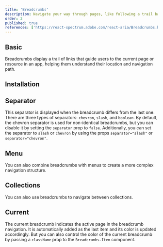 ```yaml
---
title: 'Breadcrumbs'
description: Navigate your way through pages, like following a trail back home, essential for easy site navigation.
order: 2
published: true
references: ['https://react-spectrum.adobe.com/react-aria/Breadcrumbs.html#props']
---
```


## Basic

Breadcrumbs display a trail of links that guide users to the current page or resource in an app, helping them understand their location and navigation path.

<Demo center component='navigation/breadcrumbs/breadcrumbs-demo' />

## Installation

<Install component='breadcrumbs' />

## Separator
This separator is displayed when the breadcrumb differs from the last one. There are three types of separators: `chevron`, `slash`, and `boolean`. By default, the chevron separator is used for non-identical breadcrumbs, but you can disable it by setting the `separator` prop to `false`. Additionally, you can set the separator to `slash` or `chevron` by using the props `separator="slash"` or `separator="chevron"`.
<Demo center component="navigation/breadcrumbs/breadcrumbs-separator-demo" />

## Menu
You can also combine breadcrumbs with menus to create a more complex navigation structure.
<Demo center component="navigation/breadcrumbs/breadcrumbs-menu-demo" />

## Collections
You can also use breadcrumbs to navigate between collections.
<Demo center component="navigation/breadcrumbs/breadcrumbs-collections-demo" />

## Current
The current breadcrumb indicates the active page in the breadcrumb navigation. It is automatically added as the last item and its color is updated accordingly. But you can also control the color of the current breadcrumb by passing a `className` prop to the `Breadcrumbs.Item` component.
<Demo center component="navigation/breadcrumbs/breadcrumbs-current-demo" />